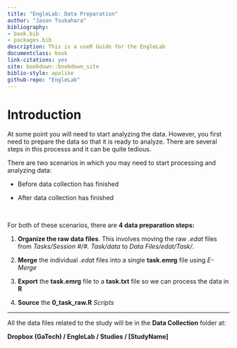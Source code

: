 ```yaml
--- 
title: "EngleLab: Data Preparation"
author: "Jason Tsukahara"
bibliography:
- book.bib
- packages.bib
description: This is a useR Guide for the EngleLab
documentclass: book
link-citations: yes
site: bookdown::bookdown_site
biblio-style: apalike
github-repo: "EngleLab"
---
```


# Introduction {-}

At some point you will need to start analyzing the data. However, you first need to prepare the data so that it is ready to analyze. There are several steps in this processs and it can be quite tedious.

There are two scenarios in which you may need to start processing and analyzing data:

- Before data collection has finished

- After data collection has finished

<br>

For both of these scenarios, there are **4 data preparation steps:**

1. **Organize the raw data files**. This involves moving the raw *.edat* files from *Tasks/Session #/#. Task/data* to *Data Files/edat/Task/*.

2. **Merge** the individual *.edat* files into a single **task.emrg** file using *E-Merge*

3. **Export** the **task.emrg** file to a **task.txt** file so we can process the data in **R**

4. **Source** the **0_task_raw.R** *Scripts* 

----

All the data files related to the study will be in the **Data Collection** folder at:

**Dropbox (GaTech) / EngleLab / Studies / [StudyName] **



